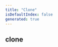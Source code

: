 ```yaml
---
title: "Clone"
isDefaultIndex: false
generated: true
---
```



<!-- This file was generated from the CommandKit source. Do not modify. Instead, re-run the "docgen" script -->


## clone

<GenerationInfo sourceFile="packages/commandkit/src/utils/clone.ts" sourceLine="3" packageName="commandkit" />



